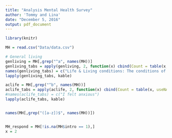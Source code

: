 ```yaml
---
title: "Analysis Mental Health Survey"
author: 'Tommy and Lina'
date: "December 5, 2016"
output: pdf_document
---
```


```r
library(knitr)

MH = read.csv("Data/data.csv")

# General living
genliving = MH[,grep("^a", names(MH))]
genliving_tabs = apply(genliving, 2, function(x) cbind(Count = table(x, useNA = "always"), Proportion = prop.table(table(x, useNA = "always"))))
names(genliving_tabs) = c("Life & Living conditions: The conditions of my life are excellent", "Life & Living conditions: I am satisfied with my life", "Life & Living conditions: I am satisfied with my living conditions", "Life & Living conditions: Where I live, I feel safe", "Health rating: Physical Health", "Health rating: Mental Health", "Financial: Confidence in financial situation", "Financial: Often cut back on important spending", "Financial: I have been concerned about money lately", "Aspects of Life: Academic life", "Aspects of Life: Social life", "Aspects of Life: Residential life")
lapply(genliving_tabs, kable)

aclife = MH[,grep("^b", names(MH))]
aclife_tabs = apply(aclife, 2, function(x) cbind(Count = table(x, useNA = "always"), Proportion = prop.table(table(x, useNA = "always"))))
#names(aclife_tabs) = c("I felt anxious")
lapply(aclife_tabs, kable)


names(MH[,grep("([a-z])$", names(MH))])


MH_respond = MH[!is.na(MH$intro == 1),]
x = 2
```
